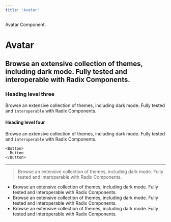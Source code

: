 ```yaml
---
title: 'Avatar'
---
```


Avatar Component.

# Avatar

## Browse an extensive collection of themes, including dark mode. Fully tested and interoperable with Radix Components.

### Heading level three

Browse an extensive collection of themes, including dark mode. Fully tested and `interoperable` with Radix Components.

#### Heading level four

Browse an extensive collection of themes, including dark mode. Fully tested and `interoperable` with Radix Components.

```live
<Button>
  Button
</Button>
```

---

> Browse an extensive collection of themes, including dark mode. Fully tested and interoperable with Radix Components.

- Browse an extensive collection of themes, including dark mode. Fully tested and interoperable with Radix Components.
- Browse an extensive collection of themes, including dark mode. Fully tested and interoperable with Radix Components.
- Browse an extensive collection of themes, including dark mode. Fully tested and interoperable with Radix Components.